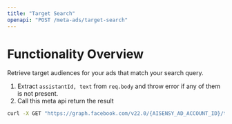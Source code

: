 ```yaml
---
title: "Target Search"
openapi: "POST /meta-ads/target-search"
---
```


# Functionality Overview

Retrieve target audiences for your ads that match your search query.

1. Extract `assistantId, text` from `req.body` and throw error if any of them is not present.
2. Call this meta api return the result

```sh
curl -X GET "https://graph.facebook.com/v22.0/{AISENSY_AD_ACCOUNT_ID}/targetingsearch?q={text}&access_token={SYSTEM_USER_ACCESS_TOKEN}&locale=en_US"

```
